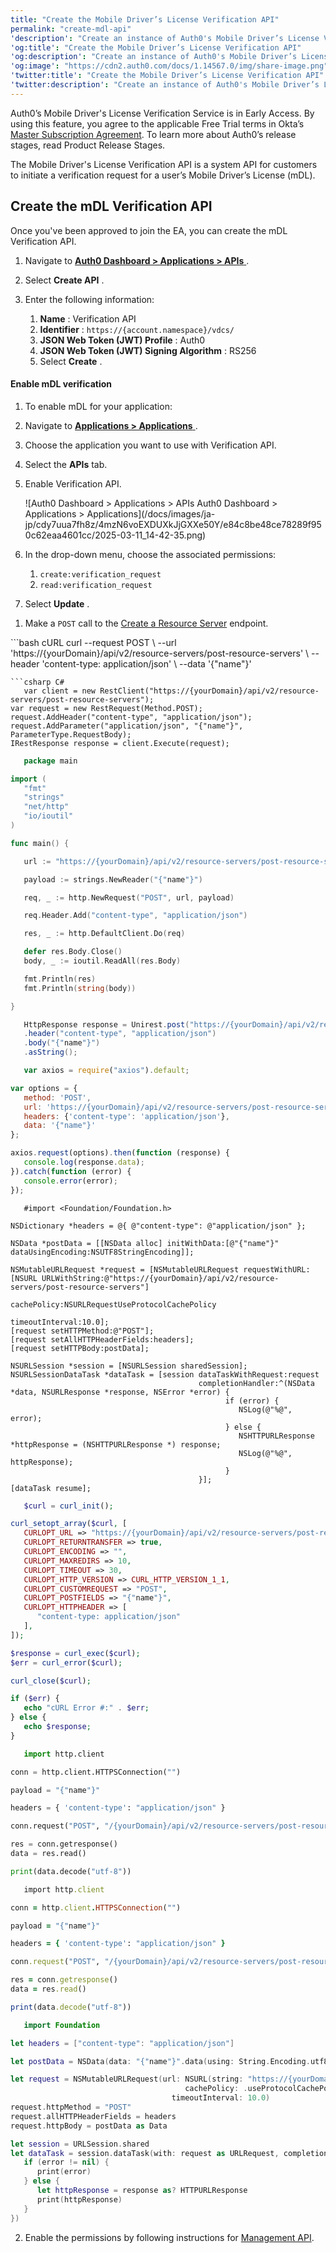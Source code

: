 ```yaml
---
title: "Create the Mobile Driver’s License Verification API"
permalink: "create-mdl-api"
'description': "Create an instance of Auth0's Mobile Driver’s License Verification API for the mDL Verification Service."
'og:title': "Create the Mobile Driver’s License Verification API"
'og:description': "Create an instance of Auth0's Mobile Driver’s License Verification API for the mDL Verification Service."
'og:image': "https://cdn2.auth0.com/docs/1.14567.0/img/share-image.png"
'twitter:title': "Create the Mobile Driver’s License Verification API"
'twitter:description': "Create an instance of Auth0's Mobile Driver’s License Verification API for the mDL Verification Service."
---
```



<Warning>

Auth0’s Mobile Driver's License Verification Service is in Early Access. By using this feature, you agree to the applicable Free Trial terms in Okta’s [Master Subscription Agreement](https://www.okta.com/legal). To learn more about Auth0’s release stages, read Product Release Stages.

</Warning>

The Mobile Driver's License Verification API is a system API for customers to initiate a verification request for a user’s Mobile Driver’s License (mDL).

## Create the mDL Verification API

Once you've been approved to join the EA, you can create the mDL Verification API.

<Tabs><Tab title="Auth0 Dashboard">

1. Navigate to [**Auth0 Dashboard > Applications > APIs** ](https://manage.auth0.com/#/apis).
2. Select **Create API** .
3. Enter the following information:

   1. **Name** : Verification API
   2. **Identifier** : `https://{account.namespace}/vdcs/`
   3. **JSON Web Token (JWT) Profile** : Auth0
   4. **JSON Web Token (JWT) Signing Algorithm** : RS256
   5. Select **Create** .

#### Enable mDL verification

1. To enable mDL for your application:
2. Navigate to [**Applications > Applications** ](https://manage.auth0.com/#/applications).
3. Choose the application you want to use with Verification API.
4. Select the **APIs** tab.
5. Enable Verification API.

   <Frame>![Auth0 Dashboard > Applications > APIs
   Auth0 Dashboard > Applications > Applications](/docs/images/ja-jp/cdy7uua7fh8z/4mzN6voEXDUXkJjGXXe50Y/e84c8be48ce78289f950c62eaa4601cc/2025-03-11_14-42-35.png)</Frame>

6. In the drop-down menu, choose the associated permissions:

   1. `create:verification_request`
   2. `read:verification_request`
7. Select **Update** .

</Tab><Tab title="Management API">

1. Make a `POST` call to the [Create a Resource Server](https://auth0.com/docs/api/management/v2/resource-servers/post-resource-servers) endpoint.

<AuthCodeGroup>
```bash cURL
   curl --request POST \
   --url 'https://{yourDomain}/api/v2/resource-servers/post-resource-servers' \
   --header 'content-type: application/json' \
   --data '{"name"}'

```
```csharp C#
   var client = new RestClient("https://{yourDomain}/api/v2/resource-servers/post-resource-servers");
var request = new RestRequest(Method.POST);
request.AddHeader("content-type", "application/json");
request.AddParameter("application/json", "{"name"}", ParameterType.RequestBody);
IRestResponse response = client.Execute(request);

```
```go Go
   package main

import (
   "fmt"
   "strings"
   "net/http"
   "io/ioutil"
)

func main() {

   url := "https://{yourDomain}/api/v2/resource-servers/post-resource-servers"

   payload := strings.NewReader("{"name"}")

   req, _ := http.NewRequest("POST", url, payload)

   req.Header.Add("content-type", "application/json")

   res, _ := http.DefaultClient.Do(req)

   defer res.Body.Close()
   body, _ := ioutil.ReadAll(res.Body)

   fmt.Println(res)
   fmt.Println(string(body))

}

```
```java Java
   HttpResponse response = Unirest.post("https://{yourDomain}/api/v2/resource-servers/post-resource-servers")
   .header("content-type", "application/json")
   .body("{"name"}")
   .asString();

```
```javascript Node.JS
   var axios = require("axios").default;

var options = {
   method: 'POST',
   url: 'https://{yourDomain}/api/v2/resource-servers/post-resource-servers',
   headers: {'content-type': 'application/json'},
   data: '{"name"}'
};

axios.request(options).then(function (response) {
   console.log(response.data);
}).catch(function (error) {
   console.error(error);
});

```
```obj-c Obj-C
   #import <Foundation/Foundation.h>

NSDictionary *headers = @{ @"content-type": @"application/json" };

NSData *postData = [[NSData alloc] initWithData:[@"{"name"}" dataUsingEncoding:NSUTF8StringEncoding]];

NSMutableURLRequest *request = [NSMutableURLRequest requestWithURL:[NSURL URLWithString:@"https://{yourDomain}/api/v2/resource-servers/post-resource-servers"]
                                                      cachePolicy:NSURLRequestUseProtocolCachePolicy
                                                   timeoutInterval:10.0];
[request setHTTPMethod:@"POST"];
[request setAllHTTPHeaderFields:headers];
[request setHTTPBody:postData];

NSURLSession *session = [NSURLSession sharedSession];
NSURLSessionDataTask *dataTask = [session dataTaskWithRequest:request
                                          completionHandler:^(NSData *data, NSURLResponse *response, NSError *error) {
                                                if (error) {
                                                   NSLog(@"%@", error);
                                                } else {
                                                   NSHTTPURLResponse *httpResponse = (NSHTTPURLResponse *) response;
                                                   NSLog(@"%@", httpResponse);
                                                }
                                          }];
[dataTask resume];

```
```php PHP
   $curl = curl_init();

curl_setopt_array($curl, [
   CURLOPT_URL => "https://{yourDomain}/api/v2/resource-servers/post-resource-servers",
   CURLOPT_RETURNTRANSFER => true,
   CURLOPT_ENCODING => "",
   CURLOPT_MAXREDIRS => 10,
   CURLOPT_TIMEOUT => 30,
   CURLOPT_HTTP_VERSION => CURL_HTTP_VERSION_1_1,
   CURLOPT_CUSTOMREQUEST => "POST",
   CURLOPT_POSTFIELDS => "{"name"}",
   CURLOPT_HTTPHEADER => [
      "content-type: application/json"
   ],
]);

$response = curl_exec($curl);
$err = curl_error($curl);

curl_close($curl);

if ($err) {
   echo "cURL Error #:" . $err;
} else {
   echo $response;
}

```
```python Python
   import http.client

conn = http.client.HTTPSConnection("")

payload = "{"name"}"

headers = { 'content-type': "application/json" }

conn.request("POST", "/{yourDomain}/api/v2/resource-servers/post-resource-servers", payload, headers)

res = conn.getresponse()
data = res.read()

print(data.decode("utf-8"))

```
```ruby Ruby
   import http.client

conn = http.client.HTTPSConnection("")

payload = "{"name"}"

headers = { 'content-type': "application/json" }

conn.request("POST", "/{yourDomain}/api/v2/resource-servers/post-resource-servers", payload, headers)

res = conn.getresponse()
data = res.read()

print(data.decode("utf-8"))

```
```swift Swift
   import Foundation

let headers = ["content-type": "application/json"]

let postData = NSData(data: "{"name"}".data(using: String.Encoding.utf8)!)

let request = NSMutableURLRequest(url: NSURL(string: "https://{yourDomain}/api/v2/resource-servers/post-resource-servers")! as URL,
                                       cachePolicy: .useProtocolCachePolicy,
                                    timeoutInterval: 10.0)
request.httpMethod = "POST"
request.allHTTPHeaderFields = headers
request.httpBody = postData as Data

let session = URLSession.shared
let dataTask = session.dataTask(with: request as URLRequest, completionHandler: { (data, response, error) -> Void in
   if (error != nil) {
      print(error)
   } else {
      let httpResponse = response as? HTTPURLResponse
      print(httpResponse)
   }
})

```
</AuthCodeGroup>

2. Enable the permissions by following instructions for [Management API](https://auth0.com/docs/get-started/apis/add-api-permissions#use-the-management-api).

</Tab></Tabs>

